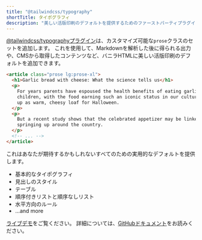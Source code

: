 ```yaml
---
title: "@tailwindcss/typography"
shortTitle: タイポグラフィ
description: "美しい活版印刷のデフォルトを提供するためのファーストパーティプラグイン。"
---
```


[@tailwindcss/typographyプラグイン](https://github.com/tailwindcss/typography)は、カスタマイズ可能な`prose`クラスのセットを追加します。
これを使用して、Markdownを解析した後に得られる出力や、CMSから取得したコンテンツなど、バニラHTMLに美しい活版印刷のデフォルトを追加できます。

```html
<article class="prose lg:prose-xl">
  <h1>Garlic bread with cheese: What the science tells us</h1>
  <p>
    For years parents have espoused the health benefits of eating garlic bread with cheese to their
    children, with the food earning such an iconic status in our culture that kids will often dress
    up as warm, cheesy loaf for Halloween.
  </p>
  <p>
    But a recent study shows that the celebrated appetizer may be linked to a series of rabies cases
    springing up around the country.
  </p>
  <!-- ... -->
</article>
```

これはあなたが期待するかもしれないすべてのための実用的なデフォルトを提供します。

- 基本的なタイポグラフィ
- 見出しのスタイル
- テーブル
- 順序付きリストと順序なしリスト
- 水平方向のルール
- ...and more

[ライブデモ](https://tailwindcss-typography.netlify.app)をご覧ください。
詳細については、[GitHubドキュメント](https://github.com/tailwindcss/typography)をお読みください。
